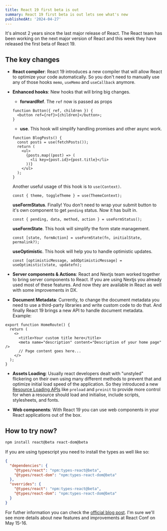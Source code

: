 ```yaml
---
title: React 19 first beta is out
summary: React 19 first beta is out lets see what's new
publishedAt: '2024-04-27'
---
```


It's almost 2 years since the last major release of React. The React team has been working on the next major version of React and this week they have released the first beta of React 19.

## The key changes

- **React compiler**: React 19 introduces a new compiler that will allow React to optimize your code automatically. So you don't need to manually use any of those hooks `memo`, `useMemo` and `useCallback` anymore.

- **Enhanced hooks**: New hooks that will bring big changes.

  - **forwardRef**. The `ref` now is passed as props

  ```tsx
  function Button({ ref, children }) {
    <button ref={ref}>{children}</button>;
  }
  ```

  - **use**. This hook will simplify handling promises and other async work.

  ```tsx
  function BlogPosts() {
    const posts = use(fetchPosts());
    return (
      <ul>
        {posts.map((post) => (
          <li key={post.id}>{post.title}</li>
        ))}
      </ul>
    );
  }
  ```

  Another useful usage of this hook is to `use(Context)`.

  ```tsx
  const { theme, toggleTheme } = use(ThemeContext);
  ```

  **useFormStatus**. Finally! You don't need to wrap your submit button to it's own component to get `pending` status. Now it has built in.

  ```tsx
  const { pending, data, method, action } = useFormStatus();
  ```

  **useFormState**. This hook will simplify the form state management.

  ```tsx
  const [state, formAction] = useFormState(fn, initialState, permalink?);
  ```

  **useOptimistic**. This hook will help you to handle optimistic updates.

  ```tsx
  const [optimisticMessage, addOptimisticMessage] = useOptimistic(state, updatefn);
  ```

- **Server components & Actions**: React and Nextjs team worked together to bring server components to React. If you are using Nextjs you already used most of these features. And now they are available in React as well with some improvements in DX.

- **Document Metadata**: Currently, to change the document metadata you need to use a third-party libraries and write custom code to do that. And finally React 19 brings a new API to handle document metadata. Example:

```tsx
export function HomeRoute() {
  return (
    <>
      <title>Your custom title here</title>
      <meta name="description" content="Description of your home page" />
      // Page content goes here...
    </>
  );
}
```

- **Assets Loading**: Usually react developers dealt with "unstyled" flickering on their own using many different methods to prevent that and optimize initial load speed of the application. So they introduced a new [Resource Loading APIs](https://react.dev/reference/react-dom#resource-preloading-apis) like `preload` and `preinit` to provide more control for when a resource should load and initialise, include scripts, stylesheets, and fonts.

- **Web components**: With React 19 you can use web components in your React applications out of the box.

## How to try now?

```bash
npm install react@beta react-dom@beta
```

If you are using typescript you need to install the types as well like so:

```json
{
  "dependencies": {
    "@types/react": "npm:types-react@beta",
    "@types/react-dom": "npm:types-react-dom@beta"
  },
  "overrides": {
    "@types/react": "npm:types-react@beta",
    "@types/react-dom": "npm:types-react-dom@beta"
  }
}
```

For futher information you can check the [official blog post](https://react.dev/blog/2024/04/27/react-19-first-beta-is-out). I'm sure we'll see more details about new features and improvements at React Conf on May 15-16.

